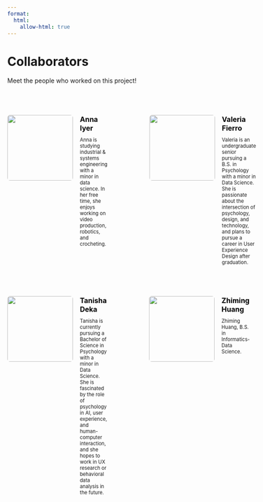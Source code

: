 ```yaml
---
format:
  html:
    allow-html: true
---
```


<!-- no title in YAML front matter because it will be covered by the navbar - use html heading instead -->
<h1 class="page-top">Collaborators</h1>

Meet the people who worked on this project!

<!-- white space for formatting -->
<div style="margin-top: 60px;"></div>
```{=html}

<!-- white space for formatting -->
<div style="margin-top: 70px;"></div>

<!-- 1st row of 2 collaborators -->
<div style="display: flex; justify-content: flex-start; gap: 6rem; width: 100%; max-width: 1000px;">

  <!-- Collaborator 1 -->
  <div style="display: flex; align-items: flex-start; gap: 1rem; width: 600px;">
    <img src="anna_iyer_photo.jpg" style="width: 150px; height: 150px; border-radius: 6px; object-fit: cover;">
    <div style="flex-grow: 1;">
      <h3 style="margin: 0; color: black; font-size: 1rem;">Anna Iyer</h3>
      <p style="margin-top: 10px; margin-bottom: 0;  font-size: 0.7rem;"> <!-- smaller font size of 0.7rem for bio text -->
        Anna is studying industrial & systems engineering with a minor in data science. In her free time, she enjoys working on video production, robotics, and crocheting.
      </p>
    </div>
  </div>

  <!-- Collaborator 2 -->
  <div style="display: flex; align-items: flex-start; gap: 1rem; width: 600px;">
    <img src="val_photo.jpg" style="width: 150px; height: 150px; border-radius: 6px; object-fit: cover;">
    <div style="flex-grow: 1;">
      <h3 style="margin: 0; color: black; font-size: 1rem;">Valeria Fierro</h3>
      <p style="margin-top: 10px; margin-bottom: 0;  font-size: 0.7rem;">
        Valeria is an undergraduate senior pursuing a B.S. in Psychology with a minor in Data Science. She is passionate about the intersection of psychology, design, and technology, and plans to pursue a career in User Experience Design after graduation.
      </p>
    </div>
  </div>

</div> 

<!-- white space for formatting -->
<div style="margin-top: 70px;"></div>

<!-- 2nd row of 2 collaborators -->
<div style="display: flex; justify-content: flex-start; gap: 6rem; width: 100%; max-width: 1000px;">

  <!-- Collaborator 3 -->
  <div style="display: flex; align-items: flex-start; gap: 1rem; width: 600px;">
    <img src="tanisha_photo.jpg" style="width: 150px; height: 150px; border-radius: 6px; object-fit: cover;">
    <div style="flex-grow: 1;">
      <h3 style="margin: 0; color: black; font-size: 1rem;">Tanisha Deka</h3>
      <p style="margin-top: 10px; margin-bottom: 0;  font-size: 0.7rem;">
        Tanisha is currently pursuing a Bachelor of Science in Psychology with a minor in Data Science. She is fascinated by the role of psychology in AI, user experience, and human-computer interaction, and she hopes to work in UX research or behavioral data analysis in the future.
      </p>
    </div>
  </div>

  <!-- Collaborator 4 -->
  <div style="display: flex; align-items: flex-start; gap: 1rem; width: 600px;">
    <img src="russel_photo.jpg" style="width: 150px; height: 150px; border-radius: 6px; object-fit: cover;">
    <div style="flex-grow: 1;">
      <h3 style="margin: 0; color: black; font-size: 1rem;">Zhiming Huang</h3>
      <p style="margin-top: 10px; margin-bottom: 0;  font-size: 0.7rem;">
        Zhiming Huang, B.S. in Informatics-Data Science.
      </p>
    </div>
  </div>

</div>

<!-- add more collaborator rows as needed -->
```
